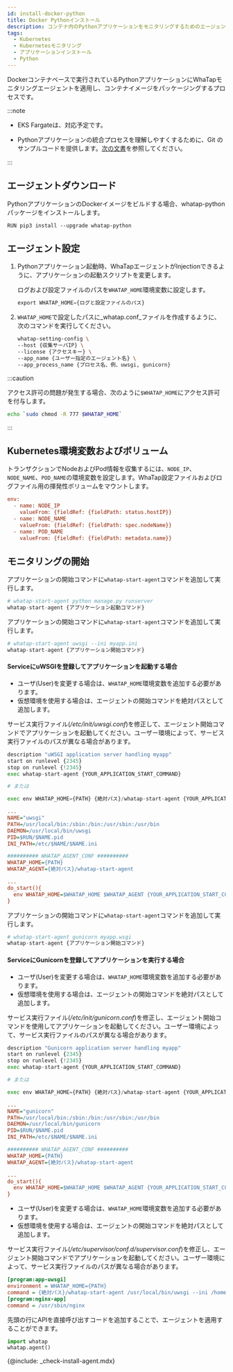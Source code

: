 ```yaml
---
id: install-docker-python
title: Docker Pythonインストール
description: コンテナ内のPythonアプリケーションをモニタリングするためのエージェントのインストール手順です。
tags:
  - Kubernetes
  - Kubernetesモニタリング
  - アプリケーションインストール
  - Python
---
```



Dockerコンテナベースで実行されているPythonアプリケーションにWhaTapモニタリングエージェントを適用し、コンテナイメージをパッケージングするプロセスです。

:::note 

-   EKS Fargateは、対応予定です。 

-   Pythonアプリケーションの統合プロセスを理解しやすくするために、Git のサンプルコードを提供します。[次の文書](https://github.com/whatap/kuber-apm-boilerplate/tree/main/python/fastapi)を参照してください。

:::

## エージェントダウンロード

PythonアプリケーションのDockerイメージをビルドする場合、whatap-pythonパッケージをインストールします。

```docker title='python ver 3.7'
RUN pip3 install --upgrade whatap-python
```

## エージェント設定

1.  Pythonアプリケーション起動時、WhaTapエージェントがInjectionできるように、アプリケーションの起動スクリプトを変更します。 

    ログおよび設定ファイルのパスを`WHATAP_HOME`環境変数に設定します。

    ```python
    export WHATAP_HOME={ログと設定ファイルのパス}
    ```

2.  `WHATAP_HOME`で設定したパスに_whatap.conf_ファイルを作成するように、次のコマンドを実行してください。

    ```bash
    whatap-setting-config \
    --host {収集サーバIP} \
    --license {アクセスキー} \
    --app_name {ユーザー指定のエージェント名} \
    --app_process_name {プロセス名、例、uwsgi, gunicorn}
    ```

:::caution

アクセス許可の問題が発生する場合、次のように`$WHATAP_HOME`にアクセス許可を付与します。

```bash
echo `sudo chmod -R 777 $WHATAP_HOME`
```

:::

## Kubernetes環境変数およびボリューム

トランザクションでNodeおよびPod情報を収集するには、`NODE_IP`、`NODE_NAME`、`POD_NAME`の環境変数を設定します。WhaTap設定ファイルおよびログファイル用の揮発性ボリュームをマウントします。

```ini
env:
  - name: NODE_IP
    valueFrom: {fieldRef: {fieldPath: status.hostIP}}
  - name: NODE_NAME
    valueFrom: {fieldRef: {fieldPath: spec.nodeName}}
  - name: POD_NAME
    valueFrom: {fieldRef: {fieldPath: metadata.name}}
```

## モニタリングの開始

<Tabs>
<TabItem value='command' label='Command' default>

アプリケーションの開始コマンドに`whatap-start-agent`コマンドを追加して実行します。

```python
# whatap-start-agent python manage.py runserver
whatap-start-agent {アプリケーション起動コマンド}
```

</TabItem>
<TabItem value='uwsgi' label='uWSGI'>

アプリケーションの開始コマンドに`whatap-start-agent`コマンドを追加して実行します。

```python
# whatap-start-agent uwsgi --ini myapp.ini
whatap-start-agent {アプリケーション開始コマンド}
```

#### ServiceにuWSGIを登録してアプリケーションを起動する場合

-   ユーザ(User)を変更する場合は、`WHATAP_HOME`環境変数を追加する必要があります。
-   仮想環境を使用する場合は、エージェントの開始コマンドを絶対パスとして追加します。

サービス実行ファイル(_/etc/init/uwsgi.conf_)を修正して、エージェント開始コマンドでアプリケーションを起動してください。ユーザー環境によって、サービス実行ファイルのパスが異なる場合があります。

```python title='/etc/init.d/uwsgi'
description "uWSGI application server handling myapp"
start on runlevel {2345}
stop on runlevel {!2345}
exec whatap-start-agent {YOUR_APPLICATION_START_COMMAND}

# または

exec env WHATAP_HOME={PATH} {絶対パス}/whatap-start-agent {YOUR_APPLICATION_START_COMMAND}
```

```ini title='/etc/init/uwsgi.conf'
...
NAME="uwsgi"
PATH=/usr/local/bin:/sbin:/bin:/usr/sbin:/usr/bin
DAEMON=/usr/local/bin/uwsgi
PID=$RUN/$NAME.pid
INI_PATH=/etc/$NAME/$NAME.ini

########## WHATAP_AGENT_CONF ##########
WHATAP_HOME={PATH}
WHATAP_AGENT={絶対パス}/whatap-start-agent

...
do_start(){
  env WHATAP_HOME=$WHATAP_HOME $WHATAP_AGENT {YOUR_APPLICATION_START_COMMAND}
}
```

</TabItem>

<TabItem value='gunicorn' label='Gunicorn'>

アプリケーションの開始コマンドに`whatap-start-agent`コマンドを追加して実行します。

```python
# whatap-start-agent gunicorn myapp.wsgi
whatap-start-agent {アプリケーション開始コマンド}
```

#### ServiceにGunicornを登録してアプリケーションを実行する場合

-   ユーザ(User)を変更する場合は、`WHATAP_HOME`環境変数を追加する必要があります。
-   仮想環境を使用する場合は、エージェントの開始コマンドを絶対パスとして追加します。

サービス実行ファイル(_/etc/init/gunicorn.conf_)を修正し、エージェント開始コマンドを使用してアプリケーションを起動してください。ユーザー環境によって、サービス実行ファイルのパスが異なる場合があります。

```python title='/etc/init.d/gunicorn'
description "Gunicorn application server handling myapp"
start on runlevel {2345}
stop on runlevel {!2345}
exec whatap-start-agent {YOUR_APPLICATION_START_COMMAND}

# または

exec env WHATAP_HOME={PATH} {絶対パス}/whatap-start-agent {YOUR_APPLICATION_START_COMMAND}
```

```ini title='/etc/init/gunicorn.conf'
...
NAME="gunicorn"
PATH=/usr/local/bin:/sbin:/bin:/usr/sbin:/usr/bin
DAEMON=/usr/local/bin/gunicorn
PID=$RUN/$NAME.pid
INI_PATH=/etc/$NAME/$NAME.ini

########## WHATAP_AGENT_CONF ##########
WHATAP_HOME={PATH}
WHATAP_AGENT={絶対パス}/whatap-start-agent

...
do_start(){
  env WHATAP_HOME=$WHATAP_HOME $WHATAP_AGENT {YOUR_APPLICATION_START_COMMAND}
}
```

</TabItem>
<TabItem value='supervisor' label='Supervisor'>

-   ユーザ(User)を変更する場合は、`WHATAP_HOME`環境変数を追加する必要があります。
-   仮想環境を使用する場合は、エージェントの開始コマンドを絶対パスとして追加します。

サービス実行ファイル(_/etc/supervisor/conf.d/supervisor.conf_)を修正し、エージェント開始コマンドでアプリケーションを起動してください。ユーザー環境によって、サービス実行ファイルのパスが異なる場合があります。

```ini title='supervisor.conf'
[program:app-uwsgi]
environment = WHATAP_HOME={PATH}
command = {絶対パス}/whatap-start-agent /usr/local/bin/uwsgi --ini /home/blog/backend/config/uwsgi.ini
[program:nginx-app]
command = /usr/sbin/nginx
```

</TabItem>
<TabItem value='code' label='Code'>

先頭の行にAPIを直接呼び出すコードを追加することで、エージェントを適用することができます。

```python
import whatap
whatap.agent()
```

</TabItem>
</Tabs>

{@include: _check-install-agent.mdx} 
